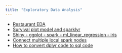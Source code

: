 ```yaml
---
title: "Exploratory Data Analysis"
---
```


- [Restaurant EDA](RestaurantEDA.html)
- [Survival plot model and sparklyr](survival_plot_sparklyr.html)
- [Shiny - ggplot - spark - ml_linear_regression - iris ](shiny_ggplot_spark_transformation.html)
- [Connect multiple local spark nodes](sc_multiple_nodes.html)
- [How to convert dplyr code to sql code](dplyr_to_sql.html)